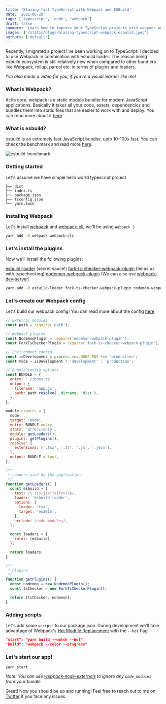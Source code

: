 ```yaml
---
title: 'Blazing fast TypeScript with Webpack and ESBuild'
date: '2021-06-28'
tags: ['typescript', 'node', 'webpack']
draft: false
summary: 'Learn how to improve your TypeScript projects with webpack and esbuild'
images: ['/static/blogs/blazing-typescript-webpack-esbuild.jpeg']
authors: ['default']
---
```


Recently, I migrated a project I've been working on to TypeScript. I decided to use Webpack in combination with esbuild loader. The reason being esbuild ecosystem is still relatively new when compared to other bundlers like Webpack, rollup, parcel etc. in terms of plugins and loaders.





_I've also made a video for you, if you're a visual learner like me!_

### What is Webpack?

At its core, webpack is a static module bundler for modern JavaScript applications. Basically it takes all your code, assets, dependencies and bundles them into static files that are easier to work with and deploy. You can read more about it [here](https://webpack.js.org/concepts/)

### What is esbuild?

esbuild is an extremely fast JavaScript bundler, upto 10-100x fast. You can check the benchmark and read more [here](https://esbuild.github.io/).

![esbuild-benchmark](https://dev-to-uploads.s3.amazonaws.com/uploads/articles/0h4rc5ypulmwu5yc3mwv.png)

### Getting started

Let's assume we have simple hello world typescript project

```
├── dist
├── index.ts
├── package.json
├── tsconfig.json
└── yarn.lock
```

### Installing Webpack

Let's install [webpack](https://github.com/webpack/webpack) and [webpack-cli](https://github.com/webpack/webpack-cli), we'll be using `Webpack 5`

```bash
yarn add -D webpack webpack-cli
```

### Let's install the plugins

Now we'll install the following plugins:

[esbuild-loader](https://github.com/privatenumber/esbuild-loader) (secret sauce!)
[fork-ts-checker-webpack-plugin](https://github.com/TypeStrong/fork-ts-checker-webpack-plugin) (helps us with typechecking)
[nodemon-webpack-plugin](https://github.com/Izhaki/nodemon-webpack-plugin) (We can also use [webpack-dev-server](https://github.com/webpack/webpack-dev-server))

```bash
yarn add -D esbuild-loader fork-ts-checker-webpack-plugin nodemon-webpack-plugin
```

### Let's create our Webpack config

Let's build our webpack config! You can read more about the config [here](https://webpack.js.org/configuration/)

```js
// External modules
const path = require('path');

// Webpack plugins
const NodemonPlugin = require('nodemon-webpack-plugin');
const ForkTsCheckerPlugin = require('fork-ts-checker-webpack-plugin');

// Environment config
const isDevelopment = process.env.NODE_ENV !== 'production';
const mode = isDevelopment ? 'development' : 'production';

// Bundle config options
const BUNDLE = {
  entry: './index.ts',
  output: {
    filename: 'app.js',
    path: path.resolve(__dirname, 'dist'),
  },
};

module.exports = {
  mode,
  target: 'node',
  entry: BUNDLE.entry,
  stats: 'errors-only',
  module: getLoaders(),
  plugins: getPlugins(),
  resolve: {
    extensions: ['.tsx', '.ts', '.js', '.json'],
  },
  output: BUNDLE.output,
};

/**
 * Loaders used by the application.
 */
function getLoaders() {
  const esbuild = {
    test: /\.(js|jsx|ts|tsx)?$/,
    loader: 'esbuild-loader',
    options: {
      loader: 'tsx',
      target: 'es2015',
    },
    exclude: /node_modules/,
  };

  const loaders = {
    rules: [esbuild],
  };

  return loaders;
}

/**
 * Plugins
 */
function getPlugins() {
  const nodemon = new NodemonPlugin();
  const tsChecker = new ForkTsCheckerPlugin();

  return [tsChecker, nodemon];
}
```

### Adding scripts

Let's add some `scripts` to our package.json. During development we'll take advantage of Webpack's [Hot Module Replacement](https://webpack.js.org/concepts/hot-module-replacement) with the `--hot` flag

```json
"start": "yarn build --watch --hot",
"build": "webpack --color --progress"
```

### Let's start our app!

```
yarn start
```

_Note: You can use [webpack-node-externals](https://github.com/liady/webpack-node-externals) to ignore any `node_modules` from your bundle_

Great! Now you should be up and running! Feel free to reach out to me on [Twitter](https://twitter.com/VinodSelpol) if you face any issues.
